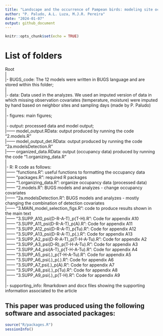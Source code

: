 ```yaml
---
title: "Landscape and the occurrence of Pampean birds: modeling site occupancy through acoustic detection"
author: "P. Paludo, A.L. Luza, M.J.R. Pereira"
date: "2024-01-07"
output: github_document
---
```


<!-- README.md is generated from README.Rmd. Please edit that file -->

<!-- badges: start -->
<!-- badges: end -->

```r
knitr::opts_chunk$set(echo = TRUE)
```


# List of folders

Root\
|\
|- BUGS_code: The 12 models were written in BUGS language and are stored within this folder;\
|\
|- data: Data used in the analyzes. We used an imputed version of data in which missing observation covariates (temperature, moisture) were imputed by hand based on neighbor sites and sampling days (made by P. Paludo)\
|\
|- figures: main figures;\
|\
|- output: processed data and model output;\
|------ model_output.RData: output produced by running the code "2.models.R"\
|------ model_output_det.RData: output produced by running the code "2a.modelsDetection.R"\
|------ organized_data.RData: output (occupancy data) produced by running the code "1.organizing_data.R"\
|\
|- R: R code as follows:\
|------ "functions.R": useful functions to formatting the occupancy data\
|------ "packages.R": required R packages\
|------ "1.organizing_data.R": organize occupancy data (processed data)\
|------ "2.models.R": BUGS models and analyzes - change occupancy covariates\
|------ "2a.modelsDetection.R": BUGS models and analyzes - mostly changing the combination of detection covariates\
|------ "3.MAIN_model_selection_figs.R": code to produce results shown in the main text\
|------ "3.SUPP_A10_psi(D-R-A-T)_p(T-H).R": Code for appendix A10\
|------ "3.SUPP_A11_psi(D-R-A-T)_p(A).R": Code for appendix A11\
|------ "3.SUPP_A12_psi(D-R-A-T)_p(Tu).R": Code for appendix A12\
|------ "3.SUPP_A13_psi(D-R-A-T)_p(.).R": Code for appendix A13\
|------ "3.SUPP_A2_psi(D-R-A-T)_p(T-H-A-Tu).R": Code for appendix A2\
|------ "3.SUPP_A3_psi(D-R)_p(T-H-A-Tu).R": Code for appendix A3\
|------ "3.SUPP_A4_psi(A-T)_p(T-H-A-Tu).R": Code for appendix A4\
|------ "3.SUPP_A5_psi(.)_p(T-H-A-Tu).R": Code for appendix A5\
|------ "3.SUPP_A6_psi(.)_p(.).R": Code for appendix A6\
|------ "3.SUPP_A7_psi(.)_p(A).R": Code for appendix A7\
|------ "3.SUPP_A8_psi(.)_p(Tu).R": Code for appendix A8\
|------ "3.SUPP_A9_psi(.)_p(T-H).R": Code for appendix A9\
|\
|- supporting_info: Rmarkdown and docx files showing the supporting information associated to the article\


## This paper was produced using the following software and associated packages:

```r

source("R/packages.R")
sessionInfo()


```